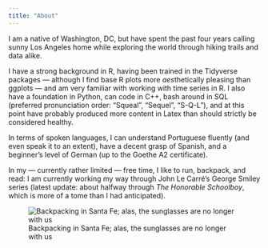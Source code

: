 ```yaml
---
title: "About"
---
```


I am a native of Washington, DC, but have spent the past four years calling sunny Los Angeles home while exploring the world through hiking trails and data alike.

I have a strong background in R, having been trained in the Tidyverse packages — although I find base R plots more *aes*thetically pleasing than ggplots — and am very familiar with working with time series in R. I also have a foundation in Python, can code in C++, bash around in SQL (preferred pronunciation order: "Squeal", "Sequel", "S-Q-L"), and at this point have probably produced more content in Latex than should strictly be considered healthy.

In terms of spoken languages, I can understand Portuguese fluently (and even speak it to an extent), have a decent grasp of Spanish, and a beginner's level of German (up to the Goethe A2 certificate).

In my — currently rather limited — free time, I like to run, backpack, and read: I am currently working my way through John Le Carré's George Smiley series (latest update: about halfway through *The Honorable Schoolboy*, which is more of a tome than I had anticipated).

![Backpacking in Santa Fe; alas, the sunglasses are no longer with us](SantaFe.jpeg)
